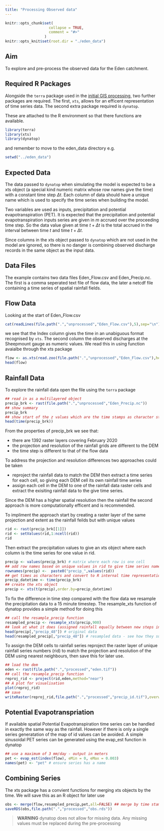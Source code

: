 ```yaml
---
title: "Processing Observed data"
---
```


```r
knitr::opts_chunk$set(
                    collapse = TRUE,
                    comment = "#>"
                  )
knitr::opts_knit$set(root.dir = "./eden_data")
```

## Aim

To explore and pre-process the observed data for the Eden catchment.

## Required R Packages

Alongside the `terra` package used in the [initial GIS
processing](./10_initial_gis.html), two further packages are required. The first,
`xts`, allows for an efficent representation of time series data.
The second extra package required is `dynatop`. 

These are attached to the R environment so that there
functions are available.

```r
library(terra)
library(xts)
library(dynatop)
```

and remember to move to the eden_data directory e.g.

```r
setwd("../eden_data")
```

## Expected Data

The data passed to `dynatop` when simulating the model is expected
to be a xts object (a special kind numeric matrix whose row names give the
time) with a constant time step $\Delta t$. Each column of data should have a
unique name which is used to specify the time series when building the
model. 

Two variables are used as inputs, precipitation and potential evapotranspiration (PET).
It is expected that the precipitation and potential evapotranspiration inputs series are
given in $m$ accrued over the proceeding time step. So the data value given
at time $t+\Delta t$ is the total accrued in the interval between time $t$
and time $t+\Delta t$.

Since columns in the xts object passed to `dynatop` which are not used in the model are ignored, so
there is no danger is combining observed discharge records in the same object
as the input data.
 
## Data Files

The example contains two data files Eden_Flow.csv and Eden_Precip.nc. The
first is a comma seperated text file of flow data, the later a netcdf file
containing a time series of spatial rainfall fields.

## Flow Data

Looking at the start of Eden_Flow.csv

```r
cat(readLines(file.path(".","unprocessed","Eden_Flow.csv"),5),sep="\n")
```

we see that the Index column gives the time in an unabiguous format recognised by `xts`. The
second column the observed discharges at the Sheepmount gauge as numeric values. We read this
in using function avaialbe through the xts package

```r
flow <- as.xts(read.zoo(file.path(".","unprocessed","Eden_Flow.csv"),header=TRUE,sep=",",drop=FALSE))
head(flow)
```

## Rainfall Data

To explore the rainfall data open the file using the `terra` package

```r
## read in as a multilayered object
precip_brk <- rast(file.path(".","unprocessed","Eden_Precip.nc"))
## show summary
precip_brk
## show start of the z values which are the time stamps as character strings
head(time(precip_brk))
```

From the properties of precip_brk we see that:

- there are 1392 raster layers covering February 2020
- the projection and resolution of the rainfall grids are different to the DEM
- the time step is different to that of the flow data

To address the projection and resolution differences two approaches could be
taken

- reproject the rainfall data to match the DEM then extract a time series for
each cell, so giving each DEM cell its own rainfall time series
- assign each cell in the DEM to one of the rainfall data raster cells and
extract the exisiting rainfall data to the give time series.

Since the DEM has a higher spatial resolution then the rainfall the
second approach is more computationally efficent and is recommended.

To impliment the approach start by creating a raster layer of the same
projection and extent as the rainfall feilds but with unique values

```r
rid <- rast(precip_brk[[1]])
rid <- setValues(rid,1:ncell(rid))
rid
```

Then extract the precipitation values to give an xts object where each column is the time
series for one value in rid.

```r
precip <- values(precip_brk) # matrix where each row is one cell
## add row names based on unique values in rid to give time series names
rownames(precip) <-  paste0("precip_",values(rid))
## get times as characters and convert to R internal time representation (POSIXct)
precip_datetime <- time(precip_brk)
## create the xts object
precip <- xts(t(precip),order.by=precip_datetime)
```


To fix the difference in time step compared with the flow data we resample the
precipitation data to a 15 minute timestep. The resample_xts function of dynatop provides
a simple method for doing this

```r
## call the resample_precip function
resampled_precip <- resample_xts(precip,900)
## look at what it does (assigned rainfall equally between new steps in same time period)
head(precip[,"precip_48"]) # original data
head(resampled_precip[,"precip_48"]) # resampled data - see how they sum to the original values
```

To assign the DEM cells to rainfall series reproject the raster layer of unique
rainfall series numbers (rid) to match the projection and resolution of the DEM
using nearest neighbours, then save this for later use.

```r
## load the dem
eden <- rast(file.path(".","processed","eden.tif"))
## call the resample_precip function
reproj_rid <- project(rid,eden,method="near")
## A plot for visualisation
plot(reproj_rid)
## save
writeRaster(reproj_rid,file.path(".","processed","precip_id.tif"),overwrite=TRUE)
```

## Potential Evapotranspriation

If available spatial Potential Evapotranspiration time series can be handled
in exactly the same way as the rainfall. However if there is only a single series generatation of the map of
id values can be avoided. A simple sinusoidal PET series can be generated
using the evap_est function in dynatop
```r
## use a maximum of 3 mm/day - output in meters
pet <- evap_est(index(flow), eMin = 0, eMax = 0.003)
names(pet) <- "pet" # ensure series has a name
```

## Combining Series

The xts package has a convient functions for merging xts objects by the
time. We will save this as an R object for later use

```r
obs <- merge(flow,resampled_precip,pet,all=FALSE) ## merge by time stamp
saveRDS(obs,file.path(".","processed","obs.rds"))
```

> **WARNING** 
> dynatop does not allow for missing data. Any missing values must
> be replaced during the pre-processing
